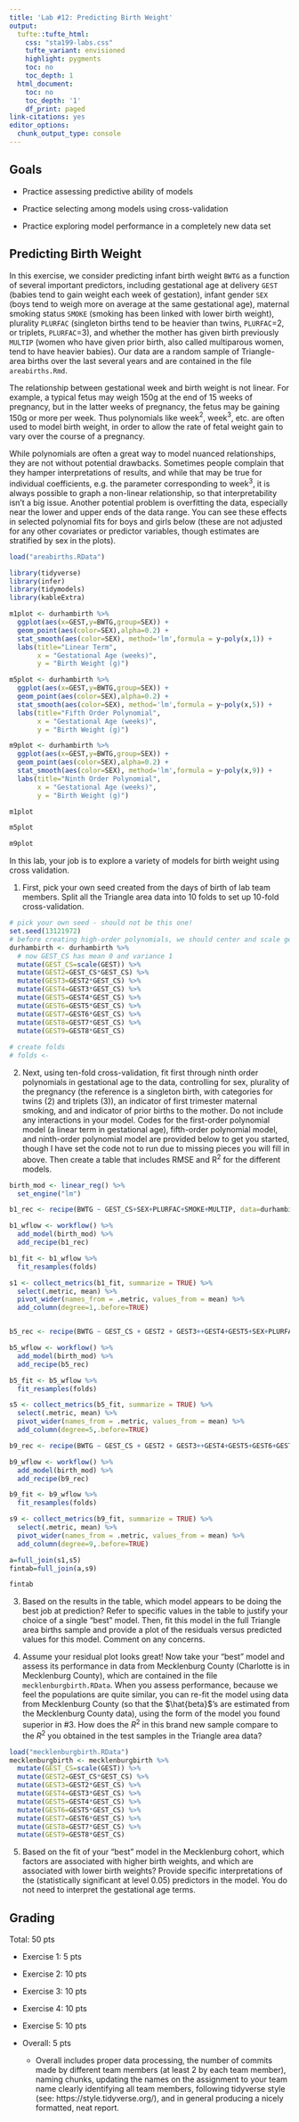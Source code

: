 ```yaml
---
title: 'Lab #12: Predicting Birth Weight'
output:
  tufte::tufte_html:    
    css: "sta199-labs.css"
    tufte_variant: envisioned
    highlight: pygments
    toc: no
    toc_depth: 1
  html_document:
    toc: no
    toc_depth: '1'
    df_print: paged
link-citations: yes
editor_options:
  chunk_output_type: console
---
```


## Goals

- Practice assessing predictive ability of models

- Practice selecting among models using cross-validation

- Practice exploring model performance in a completely new data set

## Predicting Birth Weight

In this exercise, we consider predicting infant birth weight `BWTG` as a function of several important predictors, including gestational age at delivery `GEST` (babies tend to gain weight each week of gestation), infant gender `SEX` (boys tend to weigh more on average at the same gestational age), maternal smoking status `SMOKE` (smoking has been linked with lower birth weight), plurality `PLURFAC` (singleton births tend to be heavier than twins, `PLURFAC`=2, or triplets, `PLURFAC`=3), and whether the mother has given birth previously `MULTIP` (women who have given prior birth, also called multiparous women, tend to have heavier babies).  Our data are a random sample of Triangle-area births over the last several years and are contained in the file `areabirths.Rmd`.

The relationship between gestational week and birth weight is not linear. For example, a typical fetus may weigh 150g at the end of 15 weeks of pregnancy, but in the latter weeks of pregnancy, the fetus may be gaining 150g or more per week. Thus polynomials like week$^2$, week$^3$, etc. are often used to model birth weight, in order to allow the rate of fetal weight gain to vary over the course of a pregnancy.

While polynomials are often a great way to model nuanced relationships, they are not without potential drawbacks. Sometimes people complain that they hamper interpretations of results, and while that may be true for individual coefficients, e.g. the parameter corresponding to week$^3$, it is always possible to graph a non-linear relationship, so that interpretability isn't a big issue. Another potential problem is overfitting the data, especially near the lower and upper ends of the data range. You can see these effects in selected polynomial fits for boys and girls below (these are not adjusted for any other covariates or predictor variables, though estimates are stratified by sex in the plots).

```r
load("areabirths.RData")

library(tidyverse)
library(infer)
library(tidymodels)
library(kableExtra)


```

```r
m1plot <- durhambirth %>%
  ggplot(aes(x=GEST,y=BWTG,group=SEX)) +
  geom_point(aes(color=SEX),alpha=0.2) +
  stat_smooth(aes(color=SEX), method='lm',formula = y~poly(x,1)) +
  labs(title="Linear Term",
       x = "Gestational Age (weeks)",
       y = "Birth Weight (g)")

m5plot <- durhambirth %>%
  ggplot(aes(x=GEST,y=BWTG,group=SEX)) +
  geom_point(aes(color=SEX),alpha=0.2) +
  stat_smooth(aes(color=SEX), method='lm',formula = y~poly(x,5)) +
  labs(title="Fifth Order Polynomial",
       x = "Gestational Age (weeks)",
       y = "Birth Weight (g)")

m9plot <- durhambirth %>%
  ggplot(aes(x=GEST,y=BWTG,group=SEX)) +
  geom_point(aes(color=SEX),alpha=0.2) +
  stat_smooth(aes(color=SEX), method='lm',formula = y~poly(x,9)) +
  labs(title="Ninth Order Polynomial",
       x = "Gestational Age (weeks)",
       y = "Birth Weight (g)")

m1plot 

m5plot

m9plot


```

In this lab, your job is to explore a variety of models for birth weight using cross validation. 

1. First, pick your own seed created from the days of birth of lab team members. Split all the Triangle area data into 10 folds to set up 10-fold cross-validation.

```r
# pick your own seed - should not be this one!
set.seed(13121972)
# before creating high-order polynomials, we should center and scale gestational age
durhambirth <- durhambirth %>%
  # now GEST_CS has mean 0 and variance 1
  mutate(GEST_CS=scale(GEST)) %>%
  mutate(GEST2=GEST_CS*GEST_CS) %>%
  mutate(GEST3=GEST2*GEST_CS) %>%
  mutate(GEST4=GEST3*GEST_CS) %>%
  mutate(GEST5=GEST4*GEST_CS) %>%
  mutate(GEST6=GEST5*GEST_CS) %>%
  mutate(GEST7=GEST6*GEST_CS) %>%
  mutate(GEST8=GEST7*GEST_CS) %>%
  mutate(GEST9=GEST8*GEST_CS)
  
# create folds
# folds <-

```

2. Next, using ten-fold cross-validation, fit first through ninth order polynomials in gestational age to the data, controlling for sex, plurality of the pregnancy (the reference is a singleton birth, with categories for twins (2) and triplets (3)), an indicator of first trimester maternal smoking, and and indicator of prior births to the mother. Do not include any interactions in your model. Codes for the first-order polynomial model (a linear term in gestational age), fifth-order polynomial model, and ninth-order polynomial model are provided below to get you started, though I have set the code not to run due to missing pieces you will fill in above.  Then create a table that includes RMSE and R$^2$ for the different models.
 
```r

birth_mod <- linear_reg() %>%
  set_engine("lm")

b1_rec <- recipe(BWTG ~ GEST_CS+SEX+PLURFAC+SMOKE+MULTIP, data=durhambirth)

b1_wflow <- workflow() %>%
  add_model(birth_mod) %>%
  add_recipe(b1_rec)

b1_fit <- b1_wflow %>%
  fit_resamples(folds)

s1 <- collect_metrics(b1_fit, summarize = TRUE) %>%
  select(.metric, mean) %>%
  pivot_wider(names_from = .metric, values_from = mean) %>%
  add_column(degree=1,.before=TRUE)


b5_rec <- recipe(BWTG ~ GEST_CS + GEST2 + GEST3++GEST4+GEST5+SEX+PLURFAC+SMOKE+MULTIP, data=durhambirth)

b5_wflow <- workflow() %>%
  add_model(birth_mod) %>%
  add_recipe(b5_rec)

b5_fit <- b5_wflow %>%
  fit_resamples(folds)

s5 <- collect_metrics(b5_fit, summarize = TRUE) %>%
  select(.metric, mean) %>%
  pivot_wider(names_from = .metric, values_from = mean) %>%
  add_column(degree=5,.before=TRUE)

b9_rec <- recipe(BWTG ~ GEST_CS + GEST2 + GEST3++GEST4+GEST5+GEST6+GEST7+GEST8+GEST9+SEX+PLURFAC+SMOKE+MULTIP, data=durhambirth)

b9_wflow <- workflow() %>%
  add_model(birth_mod) %>%
  add_recipe(b9_rec)

b9_fit <- b9_wflow %>%
  fit_resamples(folds)

s9 <- collect_metrics(b9_fit, summarize = TRUE) %>%
  select(.metric, mean) %>%
  pivot_wider(names_from = .metric, values_from = mean) %>%
  add_column(degree=9,.before=TRUE)

a=full_join(s1,s5)
fintab=full_join(a,s9)

fintab

```



3. Based on the results in the table, which model appears to be doing the best job at prediction?  Refer to specific values in the table to justify your choice of a single "best" model. Then, fit this model in the full Triangle area births sample and provide a plot of the residuals versus predicted values for this model. Comment on any concerns.


4. Assume your residual plot looks great! Now take your "best" model and assess its performance in data from Mecklenburg County (Charlotte is in Mecklenburg County), which are contained in the file `mecklenburgbirth.RData`. When you assess performance, because we feel the populations are quite similar, you can re-fit the model using data from Mecklenburg County (so that the $\hat{beta}$'s are estimated from the Mecklenburg County data), using the form of the model you found superior in #3. How does the $R^2$ in this brand new sample compare to the $R^2$ you obtained in the test samples in the Triangle area data?


```r
load("mecklenburgbirth.RData")
mecklenburgbirth <- mecklenburgbirth %>%
  mutate(GEST_CS=scale(GEST)) %>%
  mutate(GEST2=GEST_CS*GEST_CS) %>%
  mutate(GEST3=GEST2*GEST_CS) %>%    
  mutate(GEST4=GEST3*GEST_CS) %>%
  mutate(GEST5=GEST4*GEST_CS) %>%
  mutate(GEST6=GEST5*GEST_CS) %>%
  mutate(GEST7=GEST6*GEST_CS) %>%
  mutate(GEST8=GEST7*GEST_CS) %>%
  mutate(GEST9=GEST8*GEST_CS)

```



5. Based on the fit of your "best" model in the Mecklenburg cohort, which factors are associated with higher birth weights, and which are associated with lower birth weights?  Provide specific interpretations of the (statistically significant at level 0.05) predictors in the model. You do not need to interpret the gestational age terms.


## Grading
Total: 50 pts

- Exercise 1: 5 pts
- Exercise 2: 10 pts
- Exercise 3: 10 pts
- Exercise 4: 10 pts
- Exercise 5: 10 pts

- Overall:  5 pts

  - Overall includes proper data processing, the number of commits made by different team members (at least 2 by each team member), naming chunks, updating the names on the assignment to your team name clearly identifying all team members, following tidyverse style (see: https://style.tidyverse.org/), and in general producing a nicely formatted, neat report. 
